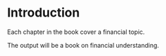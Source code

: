 # Introduction

Each chapter in the book cover a financial topic.

The output will be a book on financial understanding.
